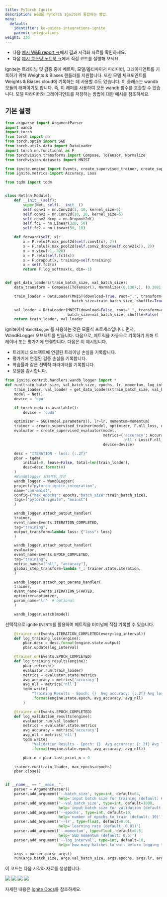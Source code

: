 ---
title: PyTorch Ignite
description: W&B를 PyTorch Ignite와 통합하는 방법.
menu:
  default:
    identifier: ko-guides-integrations-ignite
    parent: integrations
weight: 330
---

* 다음 [예시 W&B report →](https://app.wandb.ai/example-team/pytorch-ignite-example/reports/PyTorch-Ignite-with-W%26B--Vmlldzo0NzkwMg)에서 결과 시각화 자료를 확인하세요.
* 다음 [예시 호스팅 노트북 →](https://colab.research.google.com/drive/15e-yGOvboTzXU4pe91Jg-Yr7sae3zBOJ#scrollTo=ztVifsYAmnRr)에서 직접 코드를 실행해 보세요.

Ignite는 트레이닝 및 검증 중에 메트릭, 모델/옵티마이저 파라미터, 그레이디언트를 기록하기 위해 Weights & Biases 핸들러를 지원합니다. 또한 모델 체크포인트를 Weights & Biases cloud에 기록하는 데 사용할 수도 있습니다. 이 클래스는 wandb 모듈의 래퍼이기도 합니다. 즉, 이 래퍼를 사용하여 모든 wandb 함수를 호출할 수 있습니다. 모델 파라미터와 그레이디언트를 저장하는 방법에 대한 예시를 참조하세요.

## 기본 설정

```python
from argparse import ArgumentParser
import wandb
import torch
from torch import nn
from torch.optim import SGD
from torch.utils.data import DataLoader
import torch.nn.functional as F
from torchvision.transforms import Compose, ToTensor, Normalize
from torchvision.datasets import MNIST

from ignite.engine import Events, create_supervised_trainer, create_supervised_evaluator
from ignite.metrics import Accuracy, Loss

from tqdm import tqdm


class Net(nn.Module):
    def __init__(self):
        super(Net, self).__init__()
        self.conv1 = nn.Conv2d(1, 10, kernel_size=5)
        self.conv2 = nn.Conv2d(10, 20, kernel_size=5)
        self.conv2_drop = nn.Dropout2d()
        self.fc1 = nn.Linear(320, 50)
        self.fc2 = nn.Linear(50, 10)

    def forward(self, x):
        x = F.relu(F.max_pool2d(self.conv1(x), 2))
        x = F.relu(F.max_pool2d(self.conv2_drop(self.conv2(x)), 2))
        x = x.view(-1, 320)
        x = F.relu(self.fc1(x))
        x = F.dropout(x, training=self.training)
        x = self.fc2(x)
        return F.log_softmax(x, dim=-1)


def get_data_loaders(train_batch_size, val_batch_size):
    data_transform = Compose([ToTensor(), Normalize((0.1307,), (0.3081,))])

    train_loader = DataLoader(MNIST(download=True, root=".", transform=data_transform, train=True),
                              batch_size=train_batch_size, shuffle=True)

    val_loader = DataLoader(MNIST(download=False, root=".", transform=data_transform, train=False),
                            batch_size=val_batch_size, shuffle=False)
    return train_loader, val_loader
```

ignite에서 `WandBLogger`를 사용하는 것은 모듈식 프로세스입니다. 먼저, WandBLogger 오브젝트를 만듭니다. 다음으로, 메트릭을 자동으로 기록하기 위해 트레이너 또는 평가기에 연결합니다. 다음은 이 예시입니다.

* 트레이너 오브젝트에 연결된 트레이닝 손실을 기록합니다.
* 평가기에 연결된 검증 손실을 기록합니다.
* 학습률과 같은 선택적 파라미터를 기록합니다.
* 모델을 감시합니다.

```python
from ignite.contrib.handlers.wandb_logger import *
def run(train_batch_size, val_batch_size, epochs, lr, momentum, log_interval):
    train_loader, val_loader = get_data_loaders(train_batch_size, val_batch_size)
    model = Net()
    device = 'cpu'

    if torch.cuda.is_available():
        device = 'cuda'

    optimizer = SGD(model.parameters(), lr=lr, momentum=momentum)
    trainer = create_supervised_trainer(model, optimizer, F.nll_loss, device=device)
    evaluator = create_supervised_evaluator(model,
                                            metrics={'accuracy': Accuracy(),
                                                     'nll': Loss(F.nll_loss)},
                                            device=device)

    desc = "ITERATION - loss: {:.2f}"
    pbar = tqdm(
        initial=0, leave=False, total=len(train_loader),
        desc=desc.format(0)
    )
    #WandBlogger 오브젝트 생성
    wandb_logger = WandBLogger(
    project="pytorch-ignite-integration",
    name="cnn-mnist",
    config={"max_epochs": epochs,"batch_size":train_batch_size},
    tags=["pytorch-ignite", "mninst"]
    )

    wandb_logger.attach_output_handler(
    trainer,
    event_name=Events.ITERATION_COMPLETED,
    tag="training",
    output_transform=lambda loss: {"loss": loss}
    )

    wandb_logger.attach_output_handler(
    evaluator,
    event_name=Events.EPOCH_COMPLETED,
    tag="training",
    metric_names=["nll", "accuracy"],
    global_step_transform=lambda *_: trainer.state.iteration,
    )

    wandb_logger.attach_opt_params_handler(
    trainer,
    event_name=Events.ITERATION_STARTED,
    optimizer=optimizer,
    param_name='lr'  # optional
    )

    wandb_logger.watch(model)
```

선택적으로 ignite `EVENTS`를 활용하여 메트릭을 터미널에 직접 기록할 수 있습니다.

```python
    @trainer.on(Events.ITERATION_COMPLETED(every=log_interval))
    def log_training_loss(engine):
        pbar.desc = desc.format(engine.state.output)
        pbar.update(log_interval)

    @trainer.on(Events.EPOCH_COMPLETED)
    def log_training_results(engine):
        pbar.refresh()
        evaluator.run(train_loader)
        metrics = evaluator.state.metrics
        avg_accuracy = metrics['accuracy']
        avg_nll = metrics['nll']
        tqdm.write(
            "Training Results - Epoch: {}  Avg accuracy: {:.2f} Avg loss: {:.2f}"
            .format(engine.state.epoch, avg_accuracy, avg_nll)
        )

    @trainer.on(Events.EPOCH_COMPLETED)
    def log_validation_results(engine):
        evaluator.run(val_loader)
        metrics = evaluator.state.metrics
        avg_accuracy = metrics['accuracy']
        avg_nll = metrics['nll']
        tqdm.write(
            "Validation Results - Epoch: {}  Avg accuracy: {:.2f} Avg loss: {:.2f}"
            .format(engine.state.epoch, avg_accuracy, avg_nll))

        pbar.n = pbar.last_print_n = 0

    trainer.run(train_loader, max_epochs=epochs)
    pbar.close()


if __name__ == "__main__":
    parser = ArgumentParser()
    parser.add_argument('--batch_size', type=int, default=64,
                        help='input batch size for training (default: 64)')
    parser.add_argument('--val_batch_size', type=int, default=1000,
                        help='input batch size for validation (default: 1000)')
    parser.add_argument('--epochs', type=int, default=10,
                        help='number of epochs to train (default: 10)')
    parser.add_argument('--lr', type=float, default=0.01,
                        help='learning rate (default: 0.01)')
    parser.add_argument('--momentum', type=float, default=0.5,
                        help='SGD momentum (default: 0.5)')
    parser.add_argument('--log_interval', type=int, default=10,
                        help='how many batches to wait before logging training status')

    args = parser.parse_args()
    run(args.batch_size, args.val_batch_size, args.epochs, args.lr, args.momentum, args.log_interval)
```

이 코드는 다음 시각화 자료를 생성합니다.

<Frame>
    <img src="/images/integrations/pytorch-ignite-1.png"  />
</Frame>

<Frame>
    <img src="/images/integrations/pytorch-ignite-2.png"  />
</Frame>

<Frame>
    <img src="/images/integrations/pytorch-ignite-3.png"  />
</Frame>

<Frame>
    <img src="/images/integrations/pytorch-ignite-4.png"  />
</Frame>

자세한 내용은 [Ignite Docs](https://pytorch.org/ignite/contrib/handlers.html#module-ignite.contrib.handlers.wandb_logger)를 참조하세요.
